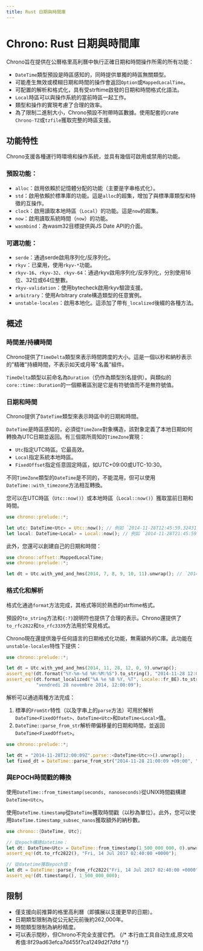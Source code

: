 ```yaml
---
title: Rust 日期與時間庫
---
```


# Chrono: Rust 日期與時間庫




<LinkCard
  href="https://docs.rs/chrono/latest/chrono/"
  title="chrono"
  description="chrono"
/>

Chrono旨在提供在公曆格里高利曆中執行正確日期和時間操作所需的所有功能：

- `DateTime`類型預設是時區感知的，同時提供單獨的時區無關類型。
- 可能產生無效或模糊日期和時間的操作會返回`Option`或`MappedLocalTime`。
- 可配置的解析和格式化，具有受strftime啟發的日期和時間格式化語法。
- `Local`時區可以與操作系統的當前時區一起工作。
- 類型和操作的實現考慮了合理的效率。
- 為了限制二進制大小，Chrono預設不附帶時區數據。使用配套的crate `Chrono-TZ`或`tzfile`獲取完整的時區支援。

## 功能特性

Chrono支援各種運行時環境和操作系統，並具有幾個可啟用或禁用的功能。

### 預設功能：

- `alloc`：啟用依賴於記憶體分配的功能（主要是字串格式化）。
- `std`：啟用依賴於標準庫的功能。這是`alloc`的超集，增加了與標準庫類型和特徵的互操作。
- `clock`：啟用讀取本地時區（`Local`）的功能。這是`now`的超集。
- `now`：啟用讀取系統時間（`now`）的功能。
- `wasmbind`：為wasm32目標提供與JS Date API的介面。

### 可選功能：

- `serde`：通過serde啟用序列化/反序列化。
- `rkyv`：已棄用，使用`rkyv-*`功能。
- `rkyv-16`、`rkyv-32`、`rkyv-64`：通過rkyv啟用序列化/反序列化，分別使用16位、32位或64位整數。
- `rkyv-validation`：使用bytecheck啟用rkyv驗證支援。
- `arbitrary`：使用Arbitrary crate構造類型的任意實例。
- `unstable-locales`：啟用本地化。這添加了帶有`_localized`後綴的各種方法。

## 概述

### 時間差/持續時間

Chrono提供了`TimeDelta`類型來表示時間跨度的大小。這是一個以秒和納秒表示的"精確"持續時間，不表示如天或月等"名義"組件。

`TimeDelta`類型以前命名為`Duration`（仍作為類型別名提供）。與類似的`core::time::Duration`的一個顯著區別是它是有符號值而不是無符號值。

### 日期和時間

Chrono提供了`DateTime`類型來表示時區中的日期和時間。

`DateTime`是時區感知的，必須從`TimeZone`對象構造，該對象定義了本地日期如何轉換為UTC日期並返回。有三個眾所周知的`TimeZone`實現：

- `Utc`指定UTC時區。它最高效。
- `Local`指定系統本地時區。
- `FixedOffset`指定任意固定時區，如UTC+09:00或UTC-10:30。

不同`TimeZone`類型的`DateTime`是不同的，不能混用，但可以使用`DateTime::with_timezone`方法相互轉換。

您可以在UTC時區（`Utc::now()`）或本地時區（`Local::now()`）獲取當前日期和時間。

```rust
use chrono::prelude::*;

let utc: DateTime<Utc> = Utc::now(); // 例如 `2014-11-28T12:45:59.324310806Z`
let local: DateTime<Local> = Local::now(); // 例如 `2014-11-28T21:45:59.324310806+09:00`
```

此外，您還可以創建自己的日期和時間：

```rust
use chrono::offset::MappedLocalTime;
use chrono::prelude::*;

let dt = Utc.with_ymd_and_hms(2014, 7, 8, 9, 10, 11).unwrap(); // `2014-07-08T09:10:11Z`
```

### 格式化和解析

格式化通過`format`方法完成，其格式等同於熟悉的strftime格式。

預設的`to_string`方法和`{:?}`說明符也提供了合理的表示。Chrono還提供了`to_rfc2822`和`to_rfc3339`方法用於常見格式。

Chrono現在還提供幾乎任何語言的日期格式化功能，無需額外的C庫。此功能在`unstable-locales`特性下提供：

```rust
use chrono::prelude::*;

let dt = Utc.with_ymd_and_hms(2014, 11, 28, 12, 0, 9).unwrap();
assert_eq!(dt.format("%Y-%m-%d %H:%M:%S").to_string(), "2014-11-28 12:00:09");
assert_eq!(dt.format_localized("%A %e %B %Y, %T", Locale::fr_BE).to_string(), 
           "vendredi 28 novembre 2014, 12:00:09");
```

解析可以通過兩種方法完成：

1. 標準的`FromStr`特性（以及字串上的`parse`方法）可用於解析`DateTime<FixedOffset>`、`DateTime<Utc>`和`DateTime<Local>`值。
2. `DateTime::parse_from_str`解析帶偏移量的日期和時間，並返回`DateTime<FixedOffset>`。

```rust
use chrono::prelude::*;

let dt = "2014-11-28T12:00:09Z".parse::<DateTime<Utc>>().unwrap();
let fixed_dt = DateTime::parse_from_str("2014-11-28 21:00:09 +09:00", "%Y-%m-%d %H:%M:%S %z").unwrap();
```

### 與EPOCH時間戳的轉換

使用`DateTime::from_timestamp(seconds, nanoseconds)`從UNIX時間戳構建`DateTime<Utc>`。

使用`DateTime.timestamp`從`DateTime`獲取時間戳（以秒為單位）。此外，您可以使用`DateTime.timestamp_subsec_nanos`獲取額外的納秒數。

```rust
use chrono::{DateTime, Utc};

// 從epoch構建datetime：
let dt: DateTime<Utc> = DateTime::from_timestamp(1_500_000_000, 0).unwrap();
assert_eq!(dt.to_rfc2822(), "Fri, 14 Jul 2017 02:40:00 +0000");

// 從datetime獲取epoch值：
let dt = DateTime::parse_from_rfc2822("Fri, 14 Jul 2017 02:40:00 +0000").unwrap();
assert_eq!(dt.timestamp(), 1_500_000_000);
```

## 限制

- 僅支援向前推算的格里高利曆（即擴展以支援更早的日期）。
- 日期類型限制為從公元紀元前後約262,000年。
- 時間類型限制為納秒精度。
- 可以表示閏秒，但Chrono不完全支援它們。
{/* 本行由工具自动生成,原文哈希值:8f29ad63efca7d455f7ca1249d2f7dfd */}